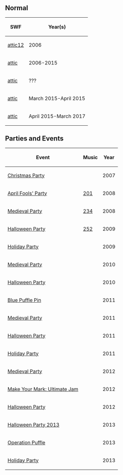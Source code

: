 {{CPW|Lodge Attic|Sótão}}
{{needSWFs}}

==Normal==
{|class="wikitable" border="1" style="margin: auto;"
!SWF!!Year(s)
|-
|[[Media:ArtworkRoomsAttic12.swf|attic12]]||2006
|-
|[[Media:RoomsAttic_1.swf|attic]]||2006-2015
|-
|[[Media:RoomsAttic.swf|attic]]||???
|-
|[[Media:RoomsAttic_2.swf|attic]]||March 2015-April 2015
|-
|[[Media:RoomsAttic-May2015.swf|attic]]||April 2015-March 2017
|}

==Parties and Events==
{|class="wikitable" border="1" style="margin: auto;"
!Event
!Music
!Year
|-
|[[Media:RoomsAttic-ChristmasParty2007.swf|Christmas Party]]||||2007
|-
|[[Media:ArtworkRooms0328Attic42.swf|April Fools' Party]]||[[Media:Music201.swf|201]]||2008
|-
|[[Media:Rooms0516Attic50.swf|Medieval Party]]||[[Media:Music234.swf|234]]||2008
|-
|[[Media:HalloweenParty2009RoomsAttic.swf|Halloween Party]]||[[Media:Music252.swf|252]]||2009
|-
|[http://archives.clubpenguinwiki.info/swf.cpcheats.info/rooms/2009/christmas_december_2009/main_party/rooms/attic.swf Holiday Party]||||2009
|-
|[http://archives.clubpenguinwiki.info/swf.cpcheats.info/rooms/2010/medieval_party_may/attic.swf Medieval Party]||||2010
|-
|[[Media:HalloweenParty2010Attic.swf|Halloween Party]]||||2010
|-
|[[Media:RoomsAttic-February2011.swf|Blue Puffle Pin]]||||2011
|-
|[[Media:MedievalParty2011Attic.swf|Medieval Party]]||||2011
|-
|[[Media:HalloweenParty2011Attic.swf|Halloween Party]]||||2011
|-
|[[Media:HolidayParty2011Attic.swf|Holiday Party]]||||2011
|-
|[[Media:MedievalParty2012attic.swf|Medieval Party]]||||2012
|-
|[[Media:UltimateJamAttic.swf|Make Your Mark: Ultimate Jam]]||||2012
|-
|[[Media:HalloweenParty2012Attic.swf|Halloween Party]]||||2012
|-
|[[Media:RoomsLodge-HalloweenParty2013.swf|Halloween Party 2013]]||||2013
|-
|[[Media:OperationPuffleRoomsAttic.swf|Operation Puffle]]||||2013
|-
|[[Media:RoomsAttic-HolidayParty2013.swf|Holiday Party]]||||2013
|}

{{Places}}
